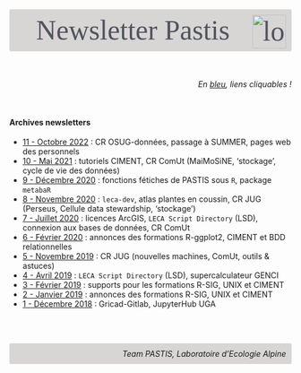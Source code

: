 
<style>
@import url('https://fonts.googleapis.com/css?family=Londrina+Solid:200,300|Medula+One');
header {
   font-family: 'Londrina Solid', cursive;
   font-weight: 300;
   font-size: 50px;
   line-height: 1.1;
   background-color: #d8d5d5;
   padding: 10px;
   margin-bottom: 50px;
   border-radius: 3px;
   color: #50555e;
}
h2 {
   background-color: #d8d5d5;
   padding: 10px;
   border-radius: 3px;
}
footer {
   background-color: #d8d5d5;
   padding: 10px;
   border-radius: 3px;
   text-align: right;
}
</style>

<br/>

<header>Newsletter Pastis<img src="images/leca-logo_image_2.jpg" alt="logo" width="60px" align="right"/></header>

<div style="text-align:right;">*En [bleu](), liens cliquables !*</div>
<br/>


#### Archives newsletters


+ [11 - Octobre 2022](https://leca-dev.github.io/newsletters/NEWSLETTER_LECA_11_2022-10.html) : CR OSUG-données, passage à SUMMER, pages web des personnels
+ [10 - Mai 2021](https://leca-dev.github.io/newsletters/NEWSLETTER_LECA_10_2021-05.html) : tutoriels CIMENT, CR ComUt (MaiMoSiNE, 'stockage', cycle de vie des données)
+ [9 - Décembre 2020](https://leca-dev.github.io/newsletters/NEWSLETTER_LECA_9_2020-12.html) : fonctions fétiches de PASTIS sous `R`, package `metabaR`
+ [8 - Novembre 2020](https://leca-dev.github.io/newsletters/NEWSLETTER_LECA_8_2020-11.html) : `leca-dev`, atlas plantes en coussin, CR JUG (Perseus, Cellule data stewardship, 'stockage')
+ [7 - Juillet 2020](https://leca-dev.github.io/newsletters/NEWSLETTER_LECA_7_2020-07.html) : licences ArcGIS, `LECA Script Directory` (LSD), connexion aux bases de données, CR ComUt
+ [6 - Février 2020](https://leca-dev.github.io/newsletters/NEWSLETTER_LECA_6_2020-02.html) : annonces des formations R-ggplot2, CIMENT et BDD relationnelles
+ [5 - Novembre 2019](https://leca-dev.github.io/newsletters/NEWSLETTER_LECA_5_2019-11.html) : CR JUG (nouvelles machines, ComUt, outils & astuces)
+ [4 - Avril 2019](https://leca-dev.github.io/newsletters/NEWSLETTER_LECA_4_2019-04.html) : `LECA Script Directory` (LSD), supercalculateur GENCI
+ [3 - Février 2019](https://leca-dev.github.io/newsletters/NEWSLETTER_LECA_3_2019-02.html) : supports pour les formations R-SIG, UNIX et CIMENT
+ [2 - Janvier 2019](https://leca-dev.github.io/newsletters/NEWSLETTER_LECA_2_2019-01.html) : annonces des formations R-SIG, UNIX et CIMENT
+ [1 - Décembre 2018](https://leca-dev.github.io/newsletters/NEWSLETTER_LECA_1_2018-12.html) : Gricad-Gitlab, JupyterHub UGA



<br/><br/>

<footer>*Team PASTIS, Laboratoire d'Ecologie Alpine*</footer>

<br/><br/>
